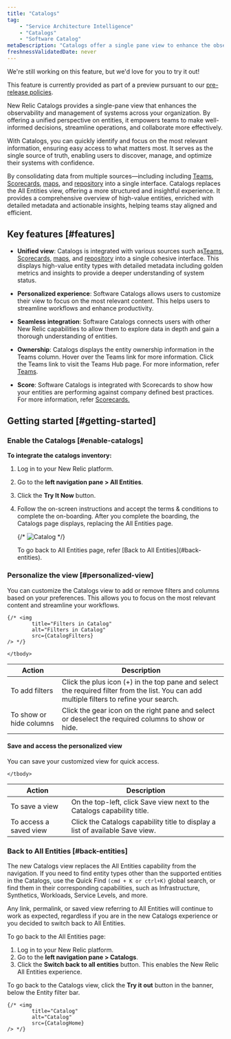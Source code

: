 ```yaml
---
title: "Catalogs"
tag: 
    - "Service Architecture Intelligence"
    - "Catalogs"
    - "Software Catalog"
metaDescription: "Catalogs offer a single pane view to enhance the observability and management of software systems in your organization. The unified view of system entities facilitates well-informed decision-making, streamlined operations, and improved collaboration across teams."
freshnessValidatedDate: never
---
```



<Callout title="Preview">
We're still working on this feature, but we'd love for you to try it out!

This feature is currently provided as part of a preview pursuant to our [pre-release policies](/docs/licenses/license-information/referenced-policies/new-relic-pre-release-policy/).
</Callout>



New Relic Catalogs provides a single-pane view that enhances the observability and management of systems across your organization. By offering a unified perspective on entities, it empowers teams to make well-informed decisions, streamline operations, and collaborate more effectively.

With Catalogs, you can quickly identify and focus on the most relevant information, ensuring easy access to what matters most. It serves as the single source of truth, enabling users to discover, manage, and optimize their systems with confidence.

By consolidating data from multiple sources—including including <DNT>[Teams](/docs/service-architecture-intelligence/teams/teams)</DNT>, <DNT>[Scorecards](/docs/service-architecture-intelligence/scorecards/getting-started)</DNT>, <DNT>[maps](/docs/service-architecture-intelligence/maps/advance-maps/)</DNT>, and <DNT>[repository](/docs/codestream/observability/repo-association/)</DNT> into a single interface. Catalogs replaces the <DNT>All Entities</DNT> view, offering a more structured and insightful experience. It provides a comprehensive overview of high-value entities, enriched with detailed metadata and actionable insights, helping teams stay aligned and efficient.



## Key features [#features]

-  **Unified view**: Catalogs is integrated with various sources such as<DNT>[Teams](/docs/service-architecture-intelligence/teams/teams)</DNT>, <DNT>[Scorecards](/docs/service-architecture-intelligence/scorecards/getting-started)</DNT>, <DNT>[maps](/docs/service-architecture-intelligence/maps/advance-maps/)</DNT>, and <DNT>[repository](/docs/codestream/observability/repo-association/)</DNT> into a single cohesive interface. This displays high-value entity types with detailed metadata including golden metrics and insights to provide a deeper understanding of system status.

-  **Personalized experience**: <DNT>Software Catalogs</DNT> allows users to customize their view to focus on the most relevant content. This helps users to streamline workflows and enhance productivity.

-  **Seamless integration**: <DNT>Software Catalogs</DNT> connects users with other New Relic capabilities to allow them to explore data in depth and gain a thorough understanding of entities. 

- **Ownership**: <DNT>Catalogs</DNT> displays the entity ownership information in the <DNT>Teams</DNT> column. Hover over the <DNT>Teams</DNT> link for more information. Click the <DNT>Teams</DNT> link to visit the <DNT>Teams Hub</DNT> page. For more information, refer  <DNT>[Teams](/docs/service-architecture-intelligence/teams/teams)</DNT>.

- **<DNT>Score</DNT>**: <DNT>Software Catalogs</DNT> is integrated with Scorecards to show how your entities are performing against company defined best practices. For more information, refer <DNT>[Scorecards.](/docs/service-architecture-intelligence/scorecards/getting-started)</DNT>





## Getting started [#getting-started]

### Enable the Catalogs [#enable-catalogs]

**To integrate the catalogs inventory:**

1. Log in to your New Relic platform.
2. Go to the **left navigation pane > All Entities**.
3. Click the **Try It Now** button. 
4. Follow the on-screen instructions and accept the terms & conditions to complete the on-boarding. 
    After you complete the boarding, the Catalogs page displays, replacing the <DNT>All Entities</DNT> page.   


    {/* <img
            title="Catalog"
            alt="Catalog"
            src={CatalogHome}
    /> */}

    <Callout variant="tip" title="Tip">
    To go back to <DNT>All Entities</DNT> page, refer [Back to All Entities](#back-entities).
    </Callout>



### Personalize the view [#personalized-view]

You can customize the <DNT>Catalogs</DNT> view to add or remove filters and columns based on your preferences. This allows you to focus on the most relevant content and streamline your workflows.

    {/* <img
            title="Filters in Catalog"
            alt="Filters in Catalog"
            src={CatalogFilters}
    /> */}

<table>
    <thead>
    <tr>
        <th>Action</th>
        <th>Description</th>
    </tr>
    </thead>
    <tbody>
        <tr>
            <td>To add filters</td>
            <td>Click the plus icon <DNT>(+)</DNT> in the top pane and select the required filter from the list. You can add multiple filters to refine your search.</td>
        </tr>
        <tr>
            <td>To show or hide columns</td>
            <td>Click the gear icon on the right pane and select or deselect the required columns to show or hide.</td>
        </tr>

    </tbody>
</table>

#### Save and access the personalized view

You can save your customized view for quick access. 

<table>
    <thead>
    <tr>
        <th>Action</th>
        <th>Description</th>
    </tr>
    </thead>
    <tbody>
        <tr>
            <td>To save a view</td>
            <td>On the top-left, click <DNT>Save view</DNT> next to the Catalogs capability title.</td>
        </tr>
        <tr>
            <td>To access a saved view</td>
            <td>Click the Catalogs capability title to display a list of available <DNT>Save view</DNT>.</td>
        </tr>

    </tbody>
</table>


### Back to All Entities [#back-entities]

The new Catalogs view replaces the <DNT>All Entities</DNT> capability from the navigation. If you need to find entity types other than the supported entities in the <DNT>Catalogs</DNT>, use the <DNT>Quick Find `(cmd + K or ctrl+K)`</DNT> global search, or find them in their corresponding capabilities, such as Infrastructure, Synthetics, Workloads, Service Levels, and more.

<Callout variant="tip" title="Tip">

Any link, permalink, or saved view referring to <DNT>All Entities</DNT> will continue to work as expected, regardless if you are in the new <DNT>Catalogs</DNT> experience or you decided to switch back to <DNT>All Entities</DNT>.

</Callout>


To go back to the <DNT>All Entities</DNT> page:

1. Log in to your New Relic platform.
2. Go to the **left navigation pane > Catalogs**.
2. Click the <DNT>**Switch back to all entities**</DNT> button. This enables the New Relic <DNT>All Entities</DNT> experience.

<Callout variant="tip" title="Tip">

To go back to the <DNT>Catalogs</DNT> view, click the <DNT>**Try it out**</DNT> button in the banner, below the Entity filter bar.

</Callout>

    {/* <img
            title="Catalog"
            alt="Catalog"
            src={CatalogHome}
    /> */}